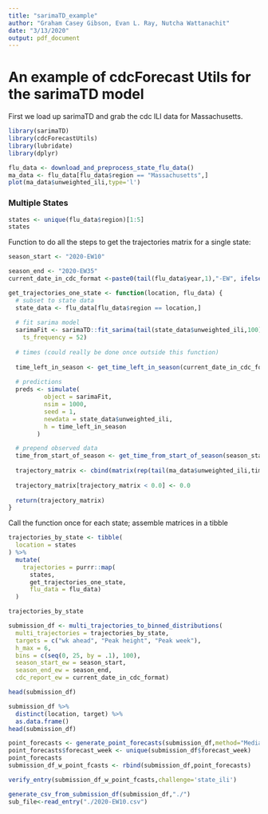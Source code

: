 ```yaml
---
title: "sarimaTD_example"
author: "Graham Casey Gibson, Evan L. Ray, Nutcha Wattanachit"
date: "3/13/2020"
output: pdf_document
---
```


# An example of cdcForecast Utils for the sarimaTD model

First we load up sarimaTD and grab the cdc ILI data for Massachusetts.

```r
library(sarimaTD)
library(cdcForecastUtils)
library(lubridate)
library(dplyr)
```

```r
flu_data <- download_and_preprocess_state_flu_data()
ma_data <- flu_data[flu_data$region == "Massachusetts",]
plot(ma_data$unweighted_ili,type='l')
```



### Multiple States

```r
states <- unique(flu_data$region)[1:5]
states
```

Function to do all the steps to get the trajectories matrix for a single state:

```r
season_start <- "2020-EW10"

season_end <- "2020-EW35"
current_date_in_cdc_format <-paste0(tail(flu_data$year,1),"-EW", ifelse(nchar(tail(flu_data$week,1))==2,tail(flu_data$week,1),paste0("0",tail(flu_data$week,1))))

get_trajectories_one_state <- function(location, flu_data) {
  # subset to state data
  state_data <- flu_data[flu_data$region == location,]
  
  # fit sarima model
  sarimaFit <- sarimaTD::fit_sarima(tail(state_data$unweighted_ili,100),
    ts_frequency = 52)
  
  # times (could really be done once outside this function)
  
  time_left_in_season <- get_time_left_in_season(current_date_in_cdc_format,season_end)
  
  # predictions
  preds <- simulate(
          object = sarimaFit,
          nsim = 1000,
          seed = 1,
          newdata = state_data$unweighted_ili,
          h = time_left_in_season
        )

  # prepend observed data
  time_from_start_of_season <- get_time_from_start_of_season(season_start,current_date_in_cdc_format)
  
  trajectory_matrix <- cbind(matrix(rep(tail(ma_data$unweighted_ili,time_from_start_of_season),1000),nrow=1000,byrow = T),preds)
  
  trajectory_matrix[trajectory_matrix < 0.0] <- 0.0
  
  return(trajectory_matrix)
}
```

Call the function once for each state; assemble matrices in a tibble

```r
trajectories_by_state <- tibble(
  location = states
) %>%
  mutate(
    trajectories = purrr::map(
      states,
      get_trajectories_one_state,
      flu_data = flu_data)
  )
```

```r
trajectories_by_state
```

```r
submission_df <- multi_trajectories_to_binned_distributions(
  multi_trajectories = trajectories_by_state,
  targets = c("wk ahead", "Peak height", "Peak week"),
  h_max = 6,
  bins = c(seq(0, 25, by = .1), 100),
  season_start_ew = season_start,
  season_end_ew = season_end,
  cdc_report_ew = current_date_in_cdc_format)
```

```r
head(submission_df)
```

```r
submission_df %>%
  distinct(location, target) %>%
  as.data.frame()
head(submission_df)

point_forecasts <- generate_point_forecasts(submission_df,method="Median")
point_forecasts$forecast_week <- unique(submission_df$forecast_week)
point_forecasts
submission_df_w_point_fcasts <- rbind(submission_df,point_forecasts)

verify_entry(submission_df_w_point_fcasts,challenge='state_ili')

generate_csv_from_submission_df(submission_df,"./")
sub_file<-read_entry("./2020-EW10.csv")
```

